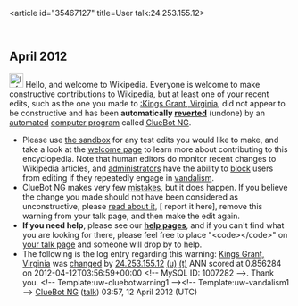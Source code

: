 <article id="35467127" title=User talk:24.253.155.12>
	<talkpage id="35467127" title="User talk:24.253.155.12">


== April 2012 ==
[[Image:Information.svg|left|25px|alt=|link=]] Hello, and welcome to Wikipedia. Everyone is welcome to make constructive contributions to Wikipedia, but at least one of your recent edits, such as the one you made to [[:Kings Grant, Virginia]], did not appear to be constructive and has been '''automatically [[Help:Reverting|reverted]]''' (undone) by an [[automated]] [[computer program]] called [[User:ClueBot NG|ClueBot NG]]. 
* Please use [[Wikipedia:Sandbox|the sandbox]] for any test edits you would like to make, and take a look at the [[Wikipedia:Introduction|welcome page]] to learn more about contributing to this encyclopedia. Note that human editors do monitor recent changes to Wikipedia articles, and [[WP:ADMINS|administrators]] have the ability to [[WP:BLOCK|block]] users from editing if they repeatedly engage in [[WP:vandalism|vandalism]].
* ClueBot NG makes very few [[User:ClueBot NG#Information About False Positives|mistakes]], but it does happen. If you believe the change you made should not have been considered as unconstructive, please [[User:ClueBot NG#Information About False Positives|read about it]], [{{User:ClueBot NG/Warnings/FPReport|1007282}} report it here], remove this warning from your talk page, and then make the edit again.
*'''If you need help''', please see our '''[[Help:Contents|help pages]]''', and if you can't find what you are looking for there, please feel free to place &quot;&lt;code&gt;{{tl|helpme}}&lt;/code&gt;&quot; on [[Special:MyTalk|your talk page]] and someone will drop by to help.
* The following is the log entry regarding this warning: [[Kings Grant, Virginia]] was [http://en.wikipedia.org/w/index.php?title=Kings+Grant%2C+Virginia&amp;diff=486942787&amp;oldid=467822697 changed] by [[Special:Contributions/24.253.155.12|24.253.155.12]] [[User:24.253.155.12|(u)]] [[User talk:24.253.155.12|(t)]] ANN scored at 0.856284 on 2012-04-12T03:56:59+00:00 &lt;!-- MySQL ID: 1007282 --&gt;. Thank you. &lt;!-- Template:uw-cluebotwarning1 --&gt;&lt;!-- Template:uw-vandalism1 --&gt; [[User:ClueBot NG|ClueBot NG]] ([[User talk:ClueBot NG|talk]]) 03:57, 12 April 2012 (UTC)
	</talkpage>
</article>